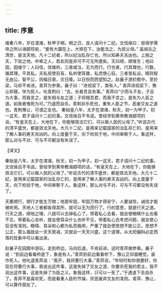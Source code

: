 ```yaml
---
---
---
```

title: 序意
---



维秦八年，岁在涒滩，秋甲子朔。朔之日，良人请问十二纪。文信侯曰：尝得学黄帝之所以诲颛顼矣，“爰有大圜在上，大矩在下，汝能法之，为民父母。” 盖闻古之清世，是法天地。凡十二纪者，所以纪治乱存亡也，所以知寿夭吉凶也。上揆之天，下验之地，中审之人，若此则是非可不可无所遁矣。天曰顺，顺维生；地曰固，固维宁；人曰信，信维听。三者咸当，无为而行。行也者，行其理也，行数，循其理，平其私。夫私视使目盲，私听使耳聋，私虑使心狂。三者皆私设，精则智无由公。智不公，则福日衰，灾日隆。以日倪而西望知之。赵襄子游於囿中，至於梁，马却不肯进。青荓为参乘。襄子曰：“进视梁下，类有人。” 青荓进视梁下，豫让却寝，佯为死人。叱青荆曰：“去，长者吾且有事。” 青荓曰“少而与子友，子且为大事，而我言之，是失相与友之道；子将贼吾君，而我不言之，是失为人臣之道。如我者惟死为可。”乃退而自杀。青荆非乐死也，重失人臣之节，恶废交友之道也。青荆豫让，可谓之友也。
秦始皇八年，太岁在涒滩，秋天，初一为甲子。初一这天，君子请问十二纪的事。文信侯吕不韦说。曾经学到黄帝教诲颛项的话，“有皇天在上，大地在下，你能够效法它们，可以做人民的父母了。”听说古代的清平盛世，都是效法天地。大凡十二纪，是用来记载国家的治乱存亡的，是用来了解人事的寿天吉凶的。向上度量于天，向下检验于地，中间审察于人。象这样，那么对与不对、可与不可都没有失误了。

【译文】

秦始皇八年，太岁在涒滩，秋天，初一为甲子。初一这天，君子请问十二纪的事。文信侯吕不韦说。曾经学到黄帝教诲颛项的话，“有皇天在上，大地在下，你能够效法它们，可以做人民的父母了。”听说古代的清平盛世，都是效法天地。大凡十二纪，是用来记载国家的治乱存亡的，是用来了解人事的寿天吉凶的。向上度量于天，向下检验于地，中间审察于人。象这样，那么对与不对、可与不可都没有失误了。

天要顺行，顺行才能生万物；地耍牢固，牢固万物才得安宁，人要诚信，诚信才能被听用。天地人三者都各得其所，就可以无为而行了。行的意思，就是行天之道。行天之道，顺地之理，八就可以去掉私心了。带着私心去看，就会使眼睛什幺也看不见，带着私心去听，就会使耳朵什么也听不见，带着私心去考虑问题，就会使心狂没有准则。眼晴、耳朵和心都为私而施用，严重了就会使思想不能公正。思想不公正，那么福就会一天天衰减，灾就会一天天兴盛，这个道理，从太阳偏斜必定西落的现象中可以看出来。

赵襄子在园囿中游玩，走到桥边，马向后退，不肯前进。这时青荓做参乘。襄子说：“到前边看看桥底下，象是有人。”青荓到前边看看桥下，豫让正仰面睡觉，装作死人。他叱退青荓说：“离开，我将要行大事。”青荓说，“年轻时和你很要好，你现在将要行大事，我说出这件事，这是失掉了交友之道，你要杀死我的君主，我不说出这件事，这是失掉了为臣之义。象我这样，只可以一死了。”于遇退下去自杀了。青荓不是喜欢死，而是看重人臣的节操，厌恶废弃交友的准则。青荓、豫让，可以算作朋友了。